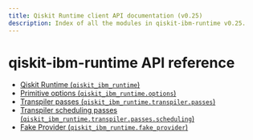 ```yaml
---
title: Qiskit Runtime client API documentation (v0.25)
description: Index of all the modules in qiskit-ibm-runtime v0.25.
---
```


# qiskit-ibm-runtime API reference

*   [Qiskit Runtime (`qiskit_ibm_runtime`)](runtime-service)
*   [Primitive options (`qiskit_ibm_runtime.options`)](options)
*   [Transpiler passes (`qiskit_ibm_runtime.transpiler.passes`)](transpiler)
*   [Transpiler scheduling passes (`qiskit_ibm_runtime.transpiler.passes.scheduling`)](transpiler-passes-scheduling)
*   [Fake Provider (`qiskit_ibm_runtime.fake_provider`)](fake-provider)

